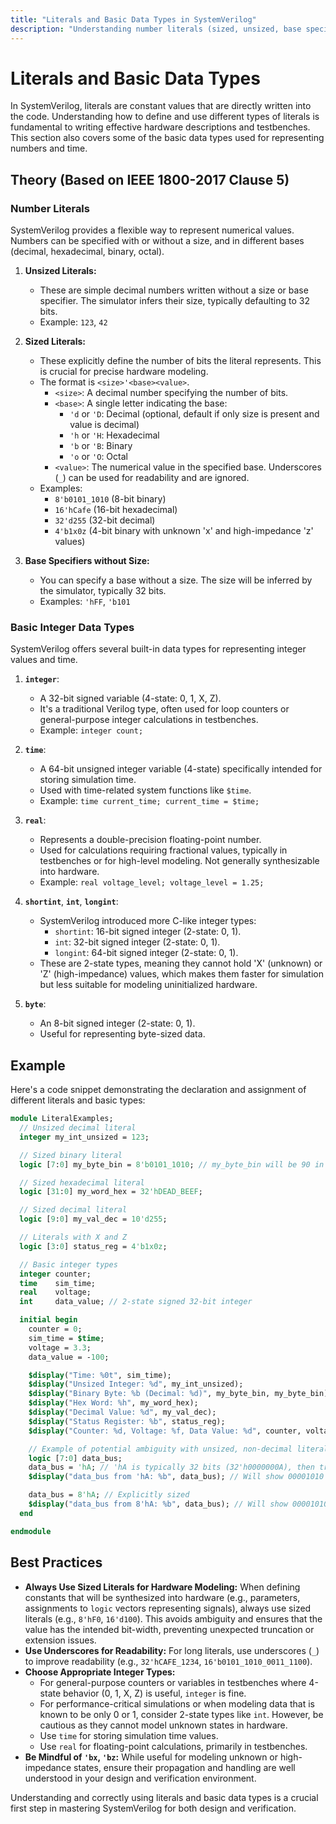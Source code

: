 ```yaml
---
title: "Literals and Basic Data Types in SystemVerilog"
description: "Understanding number literals (sized, unsized, base specifiers) and basic integer types like integer, time, and real in SystemVerilog, as per IEEE 1800-2017 Clause 5."
---
```


# Literals and Basic Data Types

In SystemVerilog, literals are constant values that are directly written into the code. Understanding how to define and use different types of literals is fundamental to writing effective hardware descriptions and testbenches. This section also covers some of the basic data types used for representing numbers and time.

## Theory (Based on IEEE 1800-2017 Clause 5)

### Number Literals

SystemVerilog provides a flexible way to represent numerical values. Numbers can be specified with or without a size, and in different bases (decimal, hexadecimal, binary, octal).

1.  **Unsized Literals:**
    *   These are simple decimal numbers written without a size or base specifier. The simulator infers their size, typically defaulting to 32 bits.
    *   Example: `123`, `42`

2.  **Sized Literals:**
    *   These explicitly define the number of bits the literal represents. This is crucial for precise hardware modeling.
    *   The format is `<size>'<base><value>`.
        *   `<size>`: A decimal number specifying the number of bits.
        *   `<base>`: A single letter indicating the base:
            *   `'d` or `'D`: Decimal (optional, default if only size is present and value is decimal)
            *   `'h` or `'H`: Hexadecimal
            *   `'b` or `'B`: Binary
            *   `'o` or `'O`: Octal
        *   `<value>`: The numerical value in the specified base. Underscores (`_`) can be used for readability and are ignored.
    *   Examples:
        *   `8'b0101_1010` (8-bit binary)
        *   `16'hCafe` (16-bit hexadecimal)
        *   `32'd255` (32-bit decimal)
        *   `4'b1x0z` (4-bit binary with unknown 'x' and high-impedance 'z' values)

3.  **Base Specifiers without Size:**
    *   You can specify a base without a size. The size will be inferred by the simulator, typically 32 bits.
    *   Examples: `'hFF`, `'b101`

### Basic Integer Data Types

SystemVerilog offers several built-in data types for representing integer values and time.

1.  **`integer`**:
    *   A 32-bit signed variable (4-state: 0, 1, X, Z).
    *   It's a traditional Verilog type, often used for loop counters or general-purpose integer calculations in testbenches.
    *   Example: `integer count;`

2.  **`time`**:
    *   A 64-bit unsigned integer variable (4-state) specifically intended for storing simulation time.
    *   Used with time-related system functions like `$time`.
    *   Example: `time current_time; current_time = $time;`

3.  **`real`**:
    *   Represents a double-precision floating-point number.
    *   Used for calculations requiring fractional values, typically in testbenches or for high-level modeling. Not generally synthesizable into hardware.
    *   Example: `real voltage_level; voltage_level = 1.25;`

4.  **`shortint`**, **`int`**, **`longint`**:
    *   SystemVerilog introduced more C-like integer types:
        *   `shortint`: 16-bit signed integer (2-state: 0, 1).
        *   `int`: 32-bit signed integer (2-state: 0, 1).
        *   `longint`: 64-bit signed integer (2-state: 0, 1).
    *   These are 2-state types, meaning they cannot hold 'X' (unknown) or 'Z' (high-impedance) values, which makes them faster for simulation but less suitable for modeling uninitialized hardware.

5.  **`byte`**:
    *   An 8-bit signed integer (2-state: 0, 1).
    *   Useful for representing byte-sized data.

## Example

Here's a code snippet demonstrating the declaration and assignment of different literals and basic types:

```systemverilog
module LiteralExamples;
  // Unsized decimal literal
  integer my_int_unsized = 123;

  // Sized binary literal
  logic [7:0] my_byte_bin = 8'b0101_1010; // my_byte_bin will be 90 in decimal

  // Sized hexadecimal literal
  logic [31:0] my_word_hex = 32'hDEAD_BEEF;

  // Sized decimal literal
  logic [9:0] my_val_dec = 10'd255;

  // Literals with X and Z
  logic [3:0] status_reg = 4'b1x0z;

  // Basic integer types
  integer counter;
  time    sim_time;
  real    voltage;
  int     data_value; // 2-state signed 32-bit integer

  initial begin
    counter = 0;
    sim_time = $time;
    voltage = 3.3;
    data_value = -100;

    $display("Time: %0t", sim_time);
    $display("Unsized Integer: %d", my_int_unsized);
    $display("Binary Byte: %b (Decimal: %d)", my_byte_bin, my_byte_bin);
    $display("Hex Word: %h", my_word_hex);
    $display("Decimal Value: %d", my_val_dec);
    $display("Status Register: %b", status_reg);
    $display("Counter: %d, Voltage: %f, Data Value: %d", counter, voltage, data_value);

    // Example of potential ambiguity with unsized, non-decimal literals
    logic [7:0] data_bus;
    data_bus = 'hA; // 'hA is typically 32 bits (32'h0000000A), then truncated to 8 bits (8'h0A)
    $display("data_bus from 'hA: %b", data_bus); // Will show 00001010

    data_bus = 8'hA; // Explicitly sized
    $display("data_bus from 8'hA: %b", data_bus); // Will show 00001010
  end

endmodule
```

## Best Practices

*   **Always Use Sized Literals for Hardware Modeling:** When defining constants that will be synthesized into hardware (e.g., parameters, assignments to `logic` vectors representing signals), always use sized literals (e.g., `8'hF0`, `16'd100`). This avoids ambiguity and ensures that the value has the intended bit-width, preventing unexpected truncation or extension issues.
*   **Use Underscores for Readability:** For long literals, use underscores (`_`) to improve readability (e.g., `32'hCAFE_1234`, `16'b0101_1010_0011_1100`).
*   **Choose Appropriate Integer Types:**
    *   For general-purpose counters or variables in testbenches where 4-state behavior (0, 1, X, Z) is useful, `integer` is fine.
    *   For performance-critical simulations or when modeling data that is known to be only 0 or 1, consider 2-state types like `int`. However, be cautious as they cannot model unknown states in hardware.
    *   Use `time` for storing simulation time values.
    *   Use `real` for floating-point calculations, primarily in testbenches.
*   **Be Mindful of `'bx`, `'bz`:** While useful for modeling unknown or high-impedance states, ensure their propagation and handling are well understood in your design and verification environment.

Understanding and correctly using literals and basic data types is a crucial first step in mastering SystemVerilog for both design and verification.
